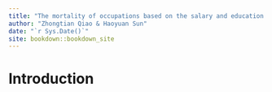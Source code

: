 ```yaml
--- 
title: "The mortality of occupations based on the salary and education level"
author: "Zhongtian Qiao & Haoyuan Sun"
date: "`r Sys.Date()`"
site: bookdown::bookdown_site
---
```


# Introduction

